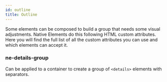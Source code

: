 ```yaml
---
id: outline
title: Outline
---
```


Some elements can be composed to build a group that needs some visual adjustments. Native Elements do this following HTML custom attributes. Here you will find the full list of all the custom attributes you can use and which elements can accept it.

### ne-details-group

Can be applied to a container to create a group of `<details>` elements with separators.
